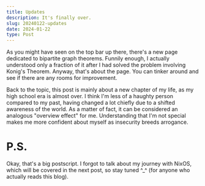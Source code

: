 ```yaml
---
title: Updates
description: It's finally over.
slug: 20240122-updates
date: 2024-01-22
type: Post
---
```


As you might have seen on the top bar up there, there's a new page dedicated to bipartite graph theorems.
Funnily enough, I actually understood only a fraction of it after I had solved the problem involving Konig's Theorem.
Anyway, that's about the page. You can tinker around and see if there are any rooms for improvement.

Back to the topic, this post is mainly about a new chapter of my life, as my high school era is almost over.
I think I'm less of a haughty person compared to my past, having changed a lot chiefly due to a shifted awareness
of the world. As a matter of fact, it can be considered an analogous "overview effect" for me. Understanding that
I'm not special makes me more confident about myself as insecurity breeds arrogance.

# P.S.

Okay, that's a big postscript. I forgot to talk about my journey with NixOS, which
will be covered in the next post, so stay tuned ^\_^ (for anyone who actually reads
this blog).
